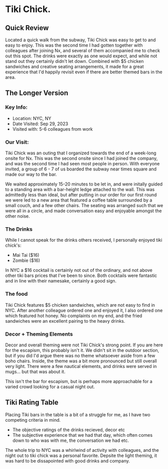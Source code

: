 # Tiki Chick.

## Quick Review

Located a quick walk from the subway, Tiki Chick was easy to get to and easy to enjoy. This was the second time I had gotten together with colleagues after joining Nx, and several of them accompanied me to check out this spot. The drinks were exactly as one would expect, and while not stand out they certainly didn't let down. Combined with $5 chicken sandwiches and creative seating arrangements, it made for a great experience that I'd happily revisit even if there are better themed bars in the area.

## The Longer Version

### Key Info:

- Location: NYC, NY
- Date Visited: Sep 29, 2023
- Visited with: 5-6 colleagues from work

### Our Visit:

Tiki Chick was an outing that I organized towards the end of a week-long onsite for Nx. This was the second onsite since I had joined the company, and was the second time I had seen most people in person. With everyone invited, a group of 6 - 7 of us boarded the subway near times square and made our way to the bar.

We waited approximately 15-20 minutes to be let in, and were initally guided to a standing area with a bar-height ledge attached to the wall. This was admittedly less than ideal, but after putting in our order for our first round we were led to a new area that featured a coffee table surrounded by a small couch, and a few other chairs. The seating was arranged such that we were all in a circle, and made conversation easy and enjoyable amongst the other noise.

### The Drinks

While I cannot speak for the drinks others received, I personally enjoyed tiki chick's:

- Mai Tai ($16)
- Zombie ($16)

In NYC a $16 cocktail is certainly not out of the ordinary, and not above other tiki bars prices that I've been to since. Both cocktails were fantastic and in line with their namesake, certainly a good sign.

### The food

Tiki Chick features $5 chicken sandwiches, which are not easy to find in NYC. After another colleague ordered one and enjoyed it, I also ordered one which featured hot honey. No complaints on my end, and the fried sandwiches were an excellent pairing to the heavy drinks.

### Decor + Theming Elements

Decor and overall theming were not Tiki Chick's strong point. If you are here for the escapism, this probably isn't it. We didn't sit in the outdoor section, but if you did I'd argue there was no theme whatsoever aside from a few boho chairs. Inside, the theme was a bit more pronounced but still overall very light. There were a few nautical elements, and drinks were served in mugs... but that was about it.

This isn't the bar for escapism, but is perhaps more approachable for a varied crowd looking for a casual night out.

## Tiki Rating Table

Placing Tiki bars in the table is a bit of a struggle for me, as I have two competing criteria in mind.

- The objective ratings of the drinks recieved, decor etc
- The subjective experience that we had that day, which often comes down to who was with me, the conversation we had etc.

The whole trip to NYC was a whirlwind of activity with colleagues, and the night out to tiki chick was a personal favorite. Depsite the light theming, it was hard to be dissapointed with good drinks and company.

<TikiTable />
